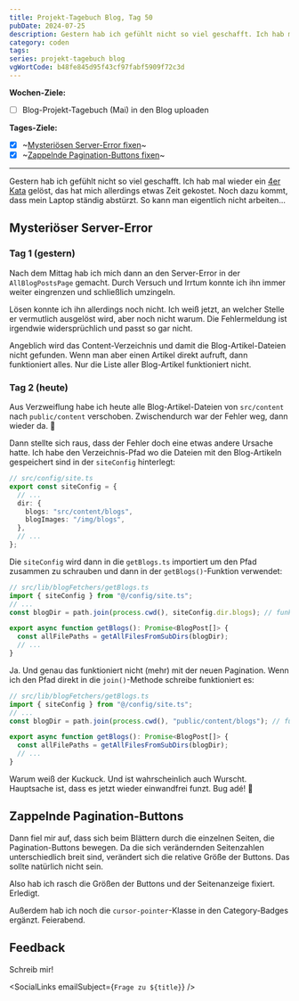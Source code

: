 ```yaml
---
title: Projekt-Tagebuch Blog, Tag 50
pubDate: 2024-07-25
description: Gestern hab ich gefühlt nicht so viel geschafft. Ich hab mal wieder ein 4er Kata gelöst, das hat mich allerdings etwas Zeit gekostet. Noch dazu kommt, dass mein Laptop ständig abstürzt. So kann man eigentlich nicht arbeiten...
category: coden
tags:
series: projekt-tagebuch blog
vgWortCode: b48fe845d95f43cf97fabf5909f72c3d
---
```


<DateFormatter date={pubDate} weekday />

**Wochen-Ziele:**

- [ ] Blog-Projekt-Tagebuch (Mai) in den Blog uploaden

**Tages-Ziele:**

- [x] ~[Mysteriösen Server-Error fixen](#mysterioeser-server-error)~
- [x] ~[Zappelnde Pagination-Buttons fixen](#zappelnde-pagination-buttons)~

---

Gestern hab ich gefühlt nicht so viel geschafft. Ich hab mal wieder ein [4er Kata](https://www.codewars.com/kata/52742f58faf5485cae000b9a) gelöst, das hat mich allerdings etwas Zeit gekostet. Noch dazu kommt, dass mein Laptop ständig abstürzt. So kann man eigentlich nicht arbeiten...

## Mysteriöser Server-Error

### Tag 1 (gestern)

Nach dem Mittag hab ich mich dann an den Server-Error in der `AllBlogPostsPage` gemacht. Durch Versuch und Irrtum konnte ich ihn immer weiter eingrenzen und schließlich umzingeln.

Lösen konnte ich ihn allerdings noch nicht. Ich weiß jetzt, an welcher Stelle er vermutlich ausgelöst wird, aber noch nicht warum. Die Fehlermeldung ist irgendwie widersprüchlich und passt so gar nicht.

Angeblich wird das Content-Verzeichnis und damit die Blog-Artikel-Dateien nicht gefunden. Wenn man aber einen Artikel direkt aufruft, dann funktioniert alles. Nur die Liste aller Blog-Artikel funktioniert nicht.

### Tag 2 (heute)

Aus Verzweiflung habe ich heute alle Blog-Artikel-Dateien von `src/content` nach `public/content` verschoben. Zwischendurch war der Fehler weg, dann wieder da. 🫣

Dann stellte sich raus, dass der Fehler doch eine etwas andere Ursache hatte. Ich habe den Verzeichnis-Pfad wo die Dateien mit den Blog-Artikeln gespeichert sind in der `siteConfig` hinterlegt:

```ts
// src/config/site.ts
export const siteConfig = {
  // ...
  dir: {
    blogs: "src/content/blogs",
    blogImages: "/img/blogs",
  },
  // ...
};
```

Die `siteConfig` wird dann in die `getBlogs.ts` importiert um den Pfad zusammen zu schrauben und dann in der `getBlogs()`-Funktion verwendet:

```ts
// src/lib/blogFetchers/getBlogs.ts
import { siteConfig } from "@/config/site.ts";
// ...
const blogDir = path.join(process.cwd(), siteConfig.dir.blogs); // funktioniert nicht

export async function getBlogs(): Promise<BlogPost[]> {
  const allFilePaths = getAllFilesFromSubDirs(blogDir);
  // ...
}
```

Ja. Und genau das funktioniert nicht (mehr) mit der neuen Pagination. Wenn ich den Pfad direkt in die `join()`-Methode schreibe funktioniert es:

```ts
// src/lib/blogFetchers/getBlogs.ts
import { siteConfig } from "@/config/site.ts";
// ...
const blogDir = path.join(process.cwd(), "public/content/blogs"); // funktioniert

export async function getBlogs(): Promise<BlogPost[]> {
  const allFilePaths = getAllFilesFromSubDirs(blogDir);
  // ...
}
```

Warum weiß der Kuckuck. Und ist wahrscheinlich auch Wurscht. Hauptsache ist, dass es jetzt wieder einwandfrei funzt. Bug adé! 🫡

## Zappelnde Pagination-Buttons

Dann fiel mir auf, dass sich beim Blättern durch die einzelnen Seiten, die Pagination-Buttons bewegen. Da die sich verändernden Seitenzahlen unterschiedlich breit sind, verändert sich die relative Größe der Buttons. Das sollte natürlich nicht sein.

Also hab ich rasch die Größen der Buttons und der Seitenanzeige fixiert. Erledigt.

Außerdem hab ich noch die `cursor-pointer`-Klasse in den Category-Badges ergänzt. Feierabend.

## Feedback

<Accordion>
Schreib mir!

<SocialLinks emailSubject={`Frage zu ${title}`} />

</Accordion>
